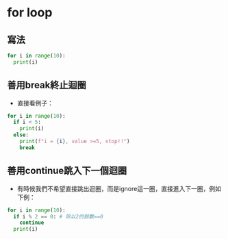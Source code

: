 # for loop    

## 寫法  

```python
for i in range(10):
  print(i)

```

## 善用break終止迴圈  

* 直接看例子：  

```python
for i in range(10):
  if i < 5:
    print(i)
  else:
    print(f"i = {i}, value >=5, stop!!")
    break

```

## 善用continue跳入下一個迴圈  

* 有時候我們不希望直接跳出迴圈，而是ignore這一圈，直接進入下一圈，例如下例：  

```python
for i in range(10):
  if i % 2 == 0: # 除以2的餘數==0
    continue
  print(i)

```


